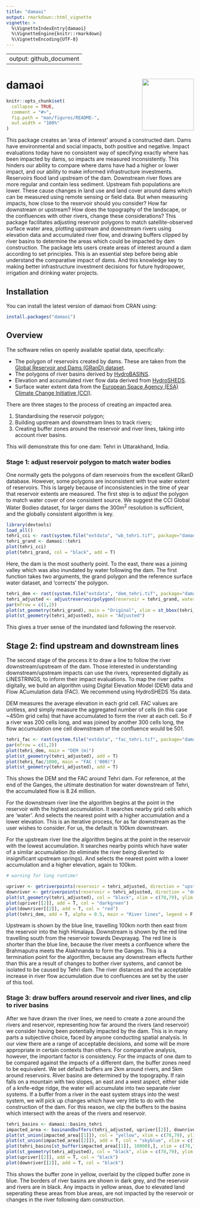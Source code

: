 ```yaml
---
title: "damaoi"
output: rmarkdown::html_vignette
vignette: >
  %\VignetteIndexEntry{damaoi}
  %\VignetteEngine{knitr::rmarkdown}
  %\VignetteEncoding{UTF-8}
---
```


---
output: github_document
---

<!-- README.md is generated from README.Rmd. Please edit that file -->

# damaoi <img src="man/figures/logo.png" align="right" height="139" alt="" />

```r
knitr::opts_chunk$set(
  collapse = TRUE,
  comment = "#>",
  fig.path = "man/figures/README-",
  out.width = "100%"
)
```

This package creates an 'area of interest' around a constructed dam. 
Dams have environmental and social impacts, both positive and negative. 
Impact evaluations today have no consistent way of specifying exactly where has been impacted by dams, so impacts are measured inconsistently. 
This hinders our ability to compare where dams have had a higher or lower impact, and our ability to make informed infrastructure investments. 
Reservoirs flood land upstream of the dam. 
Downstream river flows are more regular and contain less sediment. 
Upstream fish populations are lower. 
These cause changes in land use and land cover around dams which can be measured using remote sensing or field data. 
But when measuring impacts, how close to the reservoir should you consider? 
How far downstream or upstream?
How does the topography of the landscape, or the confluences with other rivers, change these considerations?
This package facilitates adjusting reservoir polygons to match satellite-observed surface water area, plotting upstream and downstream rivers using elevation data and accumulated river flow, and drawing buffers clipped by river basins to determine the areas which could be impacted by dam construction. 
The package lets users create areas of interest around a dam according to set principles. 
This is an essential step before being able understand the comparative impact of dams.
And this knowledge key to making better infrastructure investment decisions for future hydropower, irrigation and drinking water projects.

## Installation

You can install the latest version of damaoi from CRAN using:

``` r
install.packages("damaoi")
```

## Overview

The software relies on openly available spatial data, specifically:

* The polygon of reservoirs created by dams. These are taken from the [Global Reservoir and Dams (GRanD) dataset](https://sedac.ciesin.columbia.edu/data/collection/grand-v1/methods).
* The polygons of river basins derived by [HydroBASINS](https://www.hydrosheds.org/products/hydrobasins).
* Elevation and accumulated river flow data derived from [HydroSHEDS](https://www.hydrosheds.org/hydrosheds-core-downloads).
* Surface water extent data from the [European Space Agency (ESA) Climate Change Initiative (CCI)](https://www.esa-landcover-cci.org/?q=node/162).

There are three stages to the process of creating an impacted area.

1) Standardising the reservoir polygon;
2) Building upstream and downstream lines to track rivers;
3) Creating buffer zones around the reservoir and river lines, taking into account river basins.

This will demonstrate this for one dam: Tehri in Uttarakhand, India.

### Stage 1: adjust reservoir polygon to match water bodies

One normally gets the polygons of dam reservoirs from the excellent GRanD database.
However, some polygons are inconsistent with true water extent of reservoirs.
This is largely because of inconsistencies in the time of year that reservoir extents are measured.
The first step is to *adjust* the polygon to match water cover of one consistent source.
We suggest the CCI Global Water Bodies dataset, for larger dams the 300m^2^ resolution is sufficient, and the globally consistent algorithm is key.

```r
library(devtools)
load_all()
tehri_cci <- rast(system.file("extdata", "wb_tehri.tif", package="damaoi"))
tehri_grand <- damaoi::tehri
plot(tehri_cci)
plot(tehri_grand, col = "black", add = T)

```

Here, the dam is the most southerly point.
To the east, there was a joining valley which was also inundated by water following the dam.
The first function takes two arguments, the grand polygon and the reference surface water dataset, and 'corrects' the polygon.

```r
tehri_dem <- rast(system.file("extdata", "dem_tehri.tif", package="damaoi"))
tehri_adjusted <- adjustreservoirpolygon(reservoir = tehri_grand, water_bodies = tehri_cci, dem = tehri_dem)
par(mfrow = c(1,2))
plot(st_geometry(tehri_grand), main = "Original", xlim = st_bbox(tehri_adjusted)[c(1, 3)], ylim = st_bbox(tehri_adjusted)[c(2, 4)])
plot(st_geometry(tehri_adjusted), main = "Adjusted")
```

This gives a truer sense of the inundated land following the reservoir.

## Stage 2: find upstream and downstream lines

The second stage of the process it to draw a line to follow the river downstream/upstream of the dam.
Those interested in understanding downstream/upstream impacts can use the rivers, represented digitally as LINESTRINGS, to inform their impact evaluations.
To map the river paths digitally, we build an algorithm using Digital Elevation Model (DEM) data and Flow ACumulation data (FAC).
We recommend using HydroSHEDS 15s data.

DEM measures the average elevation in each grid cell.
FAC values are unitless, and simply measure the aggregated number of cells (in this case ~450m grid cells) that have accumulated to form the river at each cell.
So if a river was 200 cells long, and was joined by another 300 cells long, the flow accumulation one cell downstream of the confluence would be 501.

``` r

tehri_fac <- rast(system.file("extdata", "fac_tehri.tif", package="damaoi"))
par(mfrow = c(1,2))
plot(tehri_dem, main = "DEM (m)")
plot(st_geometry(tehri_adjusted), add = T)
plot(tehri_fac/1000, main = "FAC ('000)")
plot(st_geometry(tehri_adjusted), add = T)
```

This shows the DEM and the FAC around Tehri dam.
For reference, at the end of the Ganges, the ultimate destination for water downstream of Tehri, the accumulated flow is 8.24 million.

For the downstream river line the algorithm begins at the point in the reservoir with the highest accumulation.
It searches nearby grid cells which are 'water'.
And selects the nearest point with a higher accumulation and a lower elevation.
This is an iterative process, for as far downstream as the user wishes to consider.
For us, the default is 100km downstream.

For the upstream river line the algorithm begins at the point in the reservoir with the lowest accumulation.
It searches nearby points which have water of a similar accumulation (to eliminate the river being diverted to insignificant upstream springs).
And selects the nearest point with a lower accumulation and a higher elevation, again to 100km.

``` r

# warning for long runtime! 

upriver <- getriverpoints(reservoir = tehri_adjusted, direction = "upstream", river_distance =100000, ac_tolerance = 2, e_tolerance = 5, nn = 100, fac = tehri_fac, dem = tehri_dem)
downriver <- getriverpoints(reservoir = tehri_adjusted, direction = "downstream", river_distance =100000, ac_tolerance = 2, e_tolerance = 5, nn = 100, fac = tehri_fac, dem = tehri_dem)
plot(st_geometry(tehri_adjusted), col = "black", xlim = c(78,79), ylim = c(30,31), main = "River lines")
plot(upriver[[2]], add = T, col = "darkgreen")
plot(downriver[[2]], add = T, col = "red")
plot(tehri_dem, add = T, alpha = 0.5, main = "River lines", legend = F, xlim = c(78,79), ylim = c(30,31))

```
Upstream is shown by the blue line, travelling 100km north then east from the reservoir into the high Himalaya.
Downstream is shown by the red line travelling south from the reservoir towards Devprayag.
The red line is shorter than the blue line, because the river meets a confluence where the Brahmaputra meets the Alakhnanda to form the Ganges.
This is a termination point for the algorithm, because any downstream effects further than this are a result of changes to bother river systems, and cannot be isolated to be caused by Tehri dam.
The river distances and the acceptable increase in river flow accumulation due to confluences are set by the user of this tool.

### Stage 3: draw buffers around reservoir and river lines, and clip to river basins

After we have drawn the river lines, we need to create a zone around the rivers and reservoir, representing how far around the rivers (and reservoir) we consider having been potentially impacted by the dam.
This is in many parts a subjective choice, faced by anyone conducting spatial analysis.
In our view there are a range of acceptable decisions, and some will be more appropriate in certain contexts than others.
For comparative analysis, however, the important factor is consistency.
For the impacts of one dam to be compared against the impacts of a different dam, the buffer zones need to be equivalent.
We set default buffers are 2km around rivers, and 5km around reservoirs.
River basins are determined by the topography. 
If rain falls on a mountain with two slopes, an east and a west aspect, either side of a knife-edge ridge, the water will accumulate into two separate river systems.
If a buffer from a river in the east system strays into the west system, we will pick up changes which have very little to do with the construction of the dam.
For this reason, we clip the buffers to the basins which intersect with the areas of the rivers and reservoir.

``` r
tehri_basins <- damaoi::basins_tehri
impacted_area <- basinandbuffers(tehri_adjusted, upriver[[2]], downriver[[2]], tehri_basins, 2000,5000)
plot(st_union(impacted_area[[1]]), col = "yellow", xlim = c(78,79), ylim = c(30,31), main = "Buffer and clip to basin areas")
plot(st_union(impacted_area[[2]]), add = T, col = "skyblue", xlim = c(78,79), ylim = c(30,31))
plot(tehri_basins[st_buffer(impacted_area[[1]], 10000),], xlim = c(78,79), ylim = c(30,31), col = NA, add =T, alpha = 0.3, border = "darkgrey")
plot(st_geometry(tehri_adjusted), col = "black", xlim = c(78,79), ylim = c(30,31), main = "River lines", add = T)
plot(upriver[[2]], add = T, col = "black")
plot(downriver[[2]], add = T, col = "black")

```

This shows the buffer zone in yellow, overlaid by the clipped buffer zone in blue.
The borders of river basins are shown in dark grey, and the reservoir and rivers are in black.
Any impacts in yellow areas, due to elevated land seperating these areas from blue areas, are not impacted by the reservoir or changes in the river following dam construction. 
